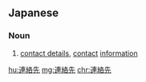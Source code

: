 ==Japanese==
{{ja-kanjitab|れん|らく|さき}}

===Noun===
{{ja-noun|れんらくさき}}

# [[contact details]], [[contact]] [[information]]

[[hu:連絡先]]
[[mg:連絡先]]
[[chr:連絡先]]